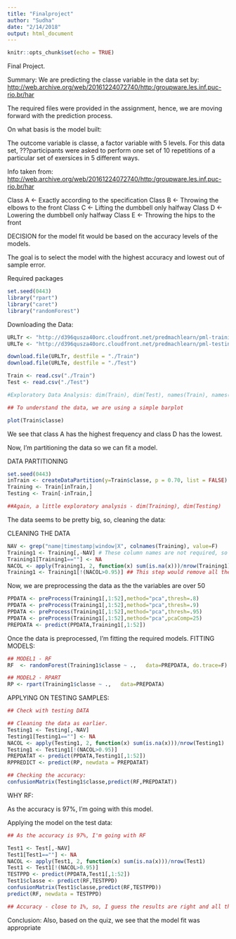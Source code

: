 ```yaml
---
title: "Finalproject"
author: "Sudha"
date: "2/14/2018"
output: html_document
---
```


```r
knitr::opts_chunk$set(echo = TRUE)
```

Final Project.

Summary: We are predicting the classe variable in the data set by:
 <http://web.archive.org/web/20161224072740/http:/groupware.les.inf.puc-rio.br/har>
 
 The required files were provided in the assignment, hence, we are moving forward with the prediction process.
 
On what basis is the model built:

The outcome variable is classe, a factor variable with 5 levels. For this data set, ???participants were asked to perform one set of 10 repetitions of a particular set of exersices in 5 different ways.

Info taken from: <http://web.archive.org/web/20161224072740/http:/groupware.les.inf.puc-rio.br/har>

Class A <- Exactly according to the specification 
Class B <- Throwing the elbows to the front 
Class C <- Lifting the dumbbell only halfway
Class D <- Lowering the dumbbell only halfway 
Class E <- Throwing the hips to the front

DECISION for the model fit would be based on the accuracy levels of the models. 

The goal is to select the model with the highest accuracy and lowest out of sample error.

Required packages
```r
set.seed(0443)
library("rpart")
library("caret")
library("randomForest")
```

Downloading the Data:
```r
URLTr <- "http://d396qusza40orc.cloudfront.net/predmachlearn/pml-training.csv"
URLTe <- "http://d396qusza40orc.cloudfront.net/predmachlearn/pml-testing.csv"

download.file(URLTr, destfile = "./Train")
download.file(URLTe, destfile = "./Test")

Train <- read.csv("./Train")
Test <- read.csv("./Test")

#Exploratory Data Analysis: dim(Train), dim(Test), names(Train), names(Test)

## To understand the data, we are using a simple barplot

plot(Train$classe)
```

We see that class A has the highest frequency and class D has the lowest.

Now, I'm partitioning the data so we can fit a model.

DATA PARTITIONING 
```r
set.seed(0443)
inTrain <- createDataPartition(y=Train$classe, p = 0.70, list = FALSE)
Training <- Train[inTrain,]
Testing <- Train[-inTrain,]

##Again, a little exploratory analysis - dim(Training), dim(Testing)
```

The data seems to be pretty big, so, cleaning the data:

CLEANING THE DATA
```r

NAV <- grep("name|timestamp|window|X", colnames(Training), value=F) 
Training1 <- Training[,-NAV] # These column names are not required, so we are removing the above columns.
Training1[Training1==""] <- NA
NACOL <- apply(Training1, 2, function(x) sum(is.na(x)))/nrow(Training1)
Training1 <- Training1[!(NACOL>0.95)] ## This step would remove all the data with 95% above missing values as obviously, they cannot be used for processing

```

Now, we are preprocessing the data as the the variables are over 50
```r
PPDATA <- preProcess(Training1[,1:52],method="pca",thresh=.8)  
PPDATA <- preProcess(Training1[,1:52],method="pca",thresh=.9)  
PPDATA <- preProcess(Training1[,1:52],method="pca",thresh=.95) 
PPDATA <- preProcess(Training1[,1:52],method="pca",pcaComp=25) 
PREPDATA <- predict(PPDATA,Training1[,1:52])
```

Once the data is preprocessed, I'm fitting the required models.
FITTING MODELS:
```r
## MODEL1 - RF
RF  <- randomForest(Training1$classe ~ .,   data=PREPDATA, do.trace=F)

## MODEL2 - RPART
RP <- rpart(Training1$classe ~ .,   data=PREPDATA)

```

APPLYING ON TESTING SAMPLES:
```r
## Check with testing DATA

## Cleaning the data as earlier.
Testing1 <- Testing[,-NAV]
Testing1[Testing1==""] <- NA
NACOL <- apply(Testing1, 2, function(x) sum(is.na(x)))/nrow(Testing1)
Testing1 <- Testing1[!(NACOL>0.95)]
PREPDATAT <- predict(PPDATA,Testing1[,1:52])
RPPREDICT <- predict(RP, newdata = PREPDATAT)

## Checking the accuracy:
confusionMatrix(Testing1$classe,predict(RF,PREPDATAT))

```

WHY RF:

As the accuracy is 97%, I'm going with this model.

Applying the model on the test data:
```r

## As the accuracy is 97%, I'm going with RF

Test1 <- Test[,-NAV]
Test1[Test1==""] <- NA
NACOL <- apply(Test1, 2, function(x) sum(is.na(x)))/nrow(Test1)
Test1 <- Test1[!(NACOL>0.95)]
TESTPPD <- predict(PPDATA,Test1[,1:52])
Test1$classe <- predict(RF,TESTPPD)
confusionMatrix(Test1$classe,predict(RF,TESTPPD))
predict(RF, newdata = TESTPPD)

## Accuracy - close to 1%, so, I guess the results are right and all the predictions appear class wise.
```

Conclusion:
Also, based on the quiz, we see that the model fit was appropriate
